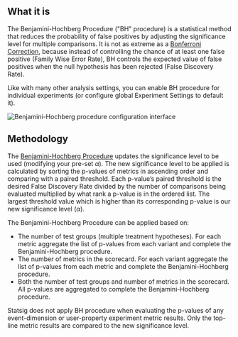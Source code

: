 ## What it is
The Benjamini-Hochberg Procedure ("BH" procedure) is a statistical method that reduces the probability of false positives by adjusting the significance level for multiple comparisons. It is not as extreme as a [Bonferroni Correction](/stats-engine/methodologies/bonferroni-correction), because instead of controlling the chance of at least one false positive (Family Wise Error Rate), BH controls the expected value of false positives when the null hypothesis has been rejected (False Discovery Rate).

Like with many other analysis settings, you can enable BH procedure for individual experiments (or configure global Experiment Settings to default it). 
<Frame>
  <img src="https://github.com/user-attachments/assets/c865494e-0ae4-489c-a416-45848b4d10bc" alt="Benjamini-Hochberg procedure configuration interface" />
</Frame>


## Methodology
The [Benjamini-Hochberg Procedure](https://www.statisticshowto.com/benjamini-hochberg-procedure/) updates the significance level to be used (modifying your pre-set $\alpha$). The new significance level to be applied is calculated by sorting the p-values of metrics in ascending order and comparing with a paired threshold. Each p-value’s paired threshold is the desired False Discovery Rate divided by the number of comparisons being evaluated multiplied by what rank a p-value is in the ordered list. The largest threshold value which is higher than its corresponding p-value is our new significance level ($\alpha$).

The Benjamini-Hochberg Procedure can be applied based on:

- The number of test groups (multiple treatment hypotheses). For each metric aggregate the list of p-values from each variant and complete the Benjamini-Hochberg procedure.
- The number of metrics in the scorecard. For each variant aggregate the list of p-values from each metric and complete the Benjamini-Hochberg procedure.
- Both the number of test groups and number of metrics in the scorecard. All p-values are aggregated to complete the Benjamini-Hochberg procedure.

Statsig does not apply BH procedure when evaluating the p-values of any event-dimension or user-property experiment metric results. Only the top-line metric results are compared to the new significance level.
